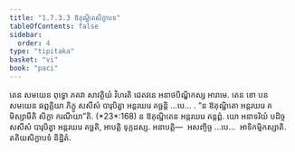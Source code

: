 ```yaml
---
title: "1.7.3.3 ឱគុណ្ឋិតសិក្ខាបទ"
tableOfContents: false
sidebar:
  order: 4
type: "tipitaka"
basket: "vi"
book: "paci"
---
```



<DynamicBreadcrumb />

<Division number="598" book="paci">

<Paragraph number="1795" book="paci">
តេន សមយេន ពុទ្ធោ ភគវា សាវត្ថិយំ វិហរតិ ជេតវនេ អនាថបិណ្ឌិកស្ស អារាមេ. តេន ខោ បន សមយេន ឆព្ពគ្គិយា ភិក្ខូ សសីសំ បារុបិត្វា អន្តរឃរេ គច្ឆន្តិ …បេ… .
</Paragraph>

<Paragraph number="1796" book="paci">
<Emphasis>“ន ឱគុណ្ឋិតោ អន្តរឃរេ គមិស្សាមីតិ សិក្ខា ករណីយា”</Emphasis>តិ. (*23*:<Emphasis>168</Emphasis>)
</Paragraph>

<Paragraph number="1797" book="paci">
ន ឱគុណ្ឋិតេន អន្តរឃរេ គន្តព្ពំ. យោ អនាទរិយំ បដិច្ច សសីសំ បារុបិត្វា អន្តរឃរេ គច្ឆតិ, អាបត្តិ ទុក្កដស្ស.
</Paragraph>

<Paragraph number="1798" book="paci">
អនាបត្តិ—  អសញ្ចិច្ច …បេ…  អាទិកម្មិកស្សាតិ.

</Paragraph>
</Division>

<Paragraph number="1799" type="center" book="paci">
តតិយសិក្ខាបទំ និដ្ឋិតំ.
</Paragraph>